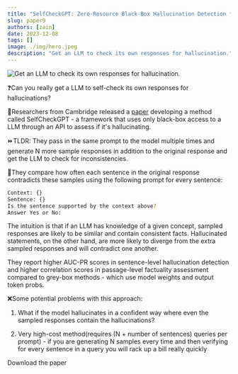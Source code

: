 ```yaml
---
title: "SelfCheckGPT: Zero-Resource Black-Box Hallucination Detection for Generative Large Language Models"
slug: paper9
authors: [zain]
date: 2023-12-08
tags: []
image: ./img/hero.jpeg
description: "Get an LLM to check its own responses for hallucination."
---
```

![Get an LLM to check its own responses for hallucination.](./img/hero.jpeg)

<!-- truncate -->


❓Can you really get a LLM to self-check its own responses for hallucinations?

📜Researchers from Cambridge released a [paper](https://arxiv.org/abs/2303.08896) developing a method called SelfCheckGPT - a framework that uses only black-box access to a LLM through an API to assess if it's hallucinating.

⏩TLDR: They pass in the same prompt to the model multiple times and generate N more sample responses in addition to the original response and get the LLM to check for inconsistencies.

📑They compare how often each sentence in the original response contradicts these samples using the following prompt for every sentence:

```bash
Context: {} 
Sentence: {} 
Is the sentence supported by the context above? 
Answer Yes or No: 
```

The intuition is that if an LLM has knowledge of a given concept, sampled responses are likely to be similar and contain consistent facts. Hallucinated statements, on the other hand, are more likely to diverge from the extra sampled responses and will contradict one another.

They report higher AUC-PR scores in sentence-level hallucination detection and higher correlation scores in passage-level factuality assessment compared to grey-box methods - which use model weights and output token probs.

❌Some potential problems with this approach:

1. What if the model hallucinates in a confident way where even the sampled responses contain the hallucinations?

2. Very high-cost method(requires (N + number of sentences) queries per prompt) - if you are generating N samples every time and then verifying for every sentence in a query you will rack up a bill really quickly

<p>
  <DownloadButton link={require('./download/2303.08896.pdf').default}>Download the paper</DownloadButton>
</p>


<!-- We could create a specific template for Paper Review's -->

<WhatNext />
